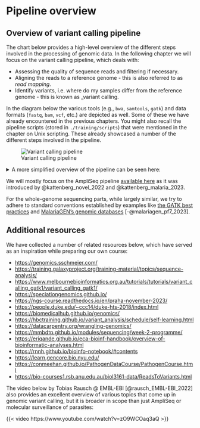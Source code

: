 # Pipeline overview

<!-- Bioinformatics tools and formats used in genomics and next-generation sequencing -->

## Overview of variant calling pipeline

The chart below provides a high-level overview of the different steps involved in the processing of genomic data. In the following chapter we will focus on the variant calling pipeline, which deals with:

- Assessing the quality of sequence reads and filtering if necessary.
- Aligning the reads to a reference genome - this is also referred to as _read mapping_.
- Identify variants, i.e. where do my samples differ from the reference genome - this is known as _variant calling.

In the diagram below the various tools (e.g., `bwa`, `samtools`, `gatk`) and data formats (`fastq`, `bam`, `vcf`, etc.) are depicted as well. Some of these we have already encountered in the previous chapters. You might also recall the pipeline scripts (stored in `./training/scripts`) that were mentioned in the chapter on Unix scripting. These already showcased a number of the different steps involved in the pipeline.

![Variant calling pipeline](../assets/pipeline.svg){.no-lightbox}

<details>

<summary>A more simplified overview of the pipeline can be seen here: </summary>

![Variant calling pipeline - simplified](../assets/pipeline-simplified-further.svg){.no-lightbox}

</details>

::: {.callout-tip}

We will mostly focus on the AmpliSeq pipeline [available here](https://github.com/Ekattenberg/Plasmodium-AmpliSeq-Pipeline/tree/main) as it was introduced by @kattenberg_novel_2022 and @kattenberg_malaria_2023.

For the whole-genome sequencing parts, while largely similar, we try to adhere to standard conventions established by examples like [the GATK best practices](https://gatk.broadinstitute.org/hc/en-us) and [MalariaGEN's genomic databases](https://www.malariagen.net/wp-content/uploads/2023/11/Pf7-Details-of-bioinformatics-methods.pdf) [-@malariagen_pf7_2023].

:::

## Additional resources

We have collected a number of related resources below, which have served as an inspiration while preparing our own course:

- [https://genomics.sschmeier.com/](https://genomics.sschmeier.com/)
- [https://training.galaxyproject.org/training-material/topics/sequence-analysis/](https://training.galaxyproject.org/training-material/topics/sequence-analysis/)
- [https://www.melbournebioinformatics.org.au/tutorials/tutorials/variant_calling_gatk1/variant_calling_gatk1/](https://www.melbournebioinformatics.org.au/tutorials/tutorials/variant_calling_gatk1/variant_calling_gatk1/)
- [https://speciationgenomics.github.io/](https://speciationgenomics.github.io/)
- [https://ngs-course.readthedocs.io/en/praha-november-2023/](https://ngs-course.readthedocs.io/en/praha-november-2023/)
- [https://people.duke.edu/~ccc14/duke-hts-2018/index.html](https://people.duke.edu/~ccc14/duke-hts-2018/index.html)
- [https://biomedicalhub.github.io/genomics/](https://biomedicalhub.github.io/genomics/)
- [https://hbctraining.github.io/variant_analysis/schedule/self-learning.html](https://hbctraining.github.io/variant_analysis/schedule/self-learning.html)
- [https://datacarpentry.org/wrangling-genomics/](https://datacarpentry.org/wrangling-genomics/)
- [https://mmbdtp.github.io/modules/sequencing/week-2-programme/](https://mmbdtp.github.io/modules/sequencing/week-2-programme/)
- [https://eriqande.github.io/eca-bioinf-handbook/overview-of-bioinformatic-analyses.html](https://eriqande.github.io/eca-bioinf-handbook/overview-of-bioinformatic-analyses.html)
- [https://rnnh.github.io/bioinfo-notebook/#contents](https://rnnh.github.io/bioinfo-notebook/#contents)
- [https://learn.gencore.bio.nyu.edu/](https://learn.gencore.bio.nyu.edu/)
- [https://conmeehan.github.io/PathogenDataCourse/PathogenCourse.html](https://conmeehan.github.io/PathogenDataCourse/PathogenCourse.html)
- [https://bio-courses1.rsb.anu.edu.au/biol3161-data/ReadsToVariants.html](https://bio-courses1.rsb.anu.edu.au/biol3161-data/ReadsToVariants.html)

<!-- TODO complete section on resources and citations for everything -->

The video below by Tobias Rausch \@ EMBL-EBI [@rausch_EMBL-EBI_2022] also provides an excellent overview of various topics that come up in genomic variant calling, but it is broader in scope than just AmpliSeq or molecular surveillance of parasites:

{{< video https://www.youtube.com/watch?v=zO9WCOaq3aQ >}}
